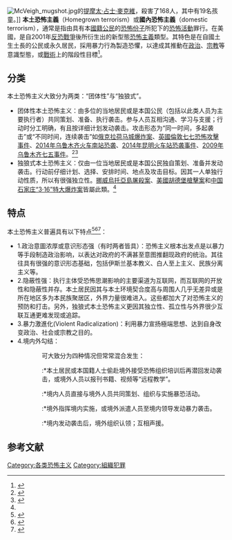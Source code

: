 {{恐怖主義}}
[[File:McVeigh_mugshot.jpg|thumb]]的[[提摩太·占士·麥克維|提摩太·占士·麥克維]]，殺害了168人，其中有19名孩童。]]
'''本土恐怖主義'''（Homegrown terrorism）或'''國內恐怖主義'''（domestic terrorism），通常是指由具有本[[國籍|國籍]][[公民|公民]]的[[恐怖份子|恐怖份子]]所犯下的[[恐怖活動|恐怖活動]]罪行。在美國，是自2001年[[反恐戰爭|反恐戰爭]]後所衍生出的新型態[[恐怖主義|恐怖主義]]類型。其特色是在自國土生土長的公民或永久居民，採用暴力行為製造恐懼，以達成其推動在[[政治|政治]]、[[宗教|宗教]]等意識型態，或[[戰術|戰術]]上的階段性目標<ref name="Khawla">{{cite web |url=http://www.americanthinker.com/2010/12/understanding_homegrown_terror.html |title=Abu Khawla, "Understanding Homegrown Terrorism," The American Thinker December 12, 2010, Accessed April 9, 2011 |publisher=Americanthinker.com |date=2013-01-13 |accessdate=2013-07-19 |archive-date=2013-09-07 |archive-url=https://web.archive.org/web/20130907204934/http://www.americanthinker.com/2010/12/understanding_homegrown_terror.html |dead-url=no }}</ref>。

==分类==
本土恐怖主义大致分为两类：“团体性”与“独狼式”。
*团体性本土恐怖主义：由多位的当地居民或是本国公民（包括以此类人员为主要执行者）共同策划、准备、执行袭击。参与人员互相沟通、学习与支援；行动时分工明确，有且按详细计划发动袭击。攻击形态为“同一时间，多起袭击”或“不同时间，连续袭击”如[[俄克拉荷马城爆炸案|俄克拉荷马城爆炸案]]、[[伦敦七七爆炸案|英國倫敦七七恐怖攻擊事件]]、[[2014年乌鲁木齐火车南站暴力恐怖袭击案件|2014年乌鲁木齐火车南站恐袭]]、[[2014年昆明火车站暴力恐怖袭击事件|2014年昆明火车站恐袭事件]]、[[乌鲁木齐七五事件|2009年乌鲁木齐七五事件]]。<ref name="#1">{{cite book |author1=張 福 昌 |title=歐美本土恐怖主義的發展與因應策略 |date=2011 |page=46 |url=https://trc.cpu.edu.tw/ezfiles/93/1093/img/644/676783939.pdf |accessdate=2021-01-28 |archive-date=2021-01-25 |archive-url=https://web.archive.org/web/20210125204821/https://trc.cpu.edu.tw/ezfiles/93/1093/img/644/676783939.pdf |dead-url=no }}</ref><ref>{{cite book |author1=谢贵平 |coauthors=杨东平 |editor=陈鸿斌 |title=如何应对本土恐怖主义  ——以“东突”暴恐活动为例 |date=2014 |page=121 |url=http://www.siis.org.cn/shgjwt201512107417/UploadFiles/file/20161227/201501010%20%E8%B0%A2%E8%B4%B5%E5%B9%B3.pdf |accessdate=2021-01-28 |archive-date=2017-09-18 |archive-url=https://web.archive.org/web/20170918131723/http://www.siis.org.cn/shgjwt201512107417/UploadFiles/file/20161227/201501010%20%E8%B0%A2%E8%B4%B5%E5%B9%B3.pdf |dead-url=no }}</ref>
*独狼式本土恐怖主义：仅由一位当地居民或是本国公民独自策划、准备并发动袭击。行动前仔细计划、选择、安排时间、地点及攻击目标。因其一人单独行动性质，所以有很强独立性。[[2011年挪威爆炸和枪击事件|挪威烏托亞島屠殺案]]、[[2009年胡德堡枪击案|美國胡德堡槍擊案]]和[[靳如超爆炸案|中国石家庄“3·16”特大爆炸案]]皆屬此類。<ref name="#1"/>

==特点==
本土恐怖主义普遍具有以下特点<ref>{{cite book |author1=張福昌 |title=歐美本土恐怖主義的發展與因應策略 |date=2011 |pages=47-48 |url=https://trc.cpu.edu.tw/ezfiles/93/1093/img/644/676783939.pdf |accessdate=2021-01-28 |archive-date=2021-01-25 |archive-url=https://web.archive.org/web/20210125204821/https://trc.cpu.edu.tw/ezfiles/93/1093/img/644/676783939.pdf |dead-url=no }}</ref><ref>{{cite book |author1=谢贵平 |coauthors=杨东平 |editor=陈鸿斌 |title=如何应对本土恐怖主义  ——以“东突”暴恐活动为例 |date=2014 |pages=128-130 |url=http://www.siis.org.cn/shgjwt201512107417/UploadFiles/file/20161227/201501010%20%E8%B0%A2%E8%B4%B5%E5%B9%B3.pdf |accessdate=2021-01-28 |archive-date=2017-09-18 |archive-url=https://web.archive.org/web/20170918131723/http://www.siis.org.cn/shgjwt201512107417/UploadFiles/file/20161227/201501010%20%E8%B0%A2%E8%B4%B5%E5%B9%B3.pdf |dead-url=no }}</ref><ref>{{cite news |author1=编辑：高辰 |title=解读本土恐怖主义：“独狼”成代表 难追踪打击 |url=http://www.chinanews.com/mil/2015/01-16/6974616.shtml |accessdate=2021-01-28 |agency=解放军报 |publisher=中国新闻网 |date=2015-01-16 |archive-date=2021-02-07 |archive-url=https://web.archive.org/web/20210207034019/http://www.chinanews.com/mil/2015/01-16/6974616.shtml |dead-url=no }}</ref>：
*1.政治意圖浓厚或意识形态强（有时两者皆具）：恐怖主义根本出发点是以暴力等手段制造政治影响，以表达对政府的不满甚至意图推翻现政府的统治。其往往具有很强的意识形态基础，包括伊斯兰基本教义、白人至上主义、民族分离主义等。
*2.隐蔽性强：执行主体受恐怖思潮影响的主要渠道为互联网，而互联网的开放性和隐蔽性并存。本土居民因其与本土环境契合度高与周围人几乎无差异或是所在地区多为本民族聚居区，外界力量很难进入。这些都加大了对恐怖主义的预防和打击。另外，独狼式本土恐怖主义更因其独立性、孤立性与外界很少互联互通更难发现或追踪。
*3.暴力激進化(Violent Radicalization)：利用暴力宣扬極端思想、达到自身改变政治、社会或宗教之目的。
*4.境内外勾结：
::可大致分为四种情况但常常混合发生：
:::*本土居民或本国籍人士偷赴境外接受恐怖组织培训后再潜回发动袭击，或境外人员以报刊书籍、视频等“远程教学”。
:::*境内人员直接与境外人员共同策划、组织与实施暴恐活动。
:::*境外指挥境内实施，或境外派遣人员至境内领导发动暴力袭击。
:::*境内发动袭击后，境外组织认领；互相声援。

==参考文献==
{{reflist}}
[[Category:各类恐怖主义|Category:各类恐怖主义]]
[[Category:組織犯罪|Category:組織犯罪]]